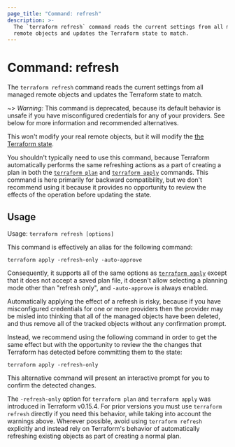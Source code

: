 ```yaml
---
page_title: "Command: refresh"
description: >-
  The `terraform refresh` command reads the current settings from all managed
  remote objects and updates the Terraform state to match.
---
```


# Command: refresh

The `terraform refresh` command reads the current settings from all managed
remote objects and updates the Terraform state to match.

~> _Warning:_ This command is deprecated, because its default behavior is
unsafe if you have misconfigured credentials for any of your providers.
See below for more information and recommended alternatives.

This won't modify your real remote objects, but it will modify the
[the Terraform state](/language/state/).

You shouldn't typically need to use this command, because Terraform
automatically performs the same refreshing actions as a part of creating
a plan in both the
[`terraform plan`](plan)
and
[`terraform apply`](apply)
commands. This command is here primarily for backward compatibility, but
we don't recommend using it because it provides no opportunity to review
the effects of the operation before updating the state.

## Usage

Usage: `terraform refresh [options]`

This command is effectively an alias for the following command:

```
terraform apply -refresh-only -auto-approve
```

Consequently, it supports all of the same options as
[`terraform apply`](apply) except that it does not accept a saved
plan file, it doesn't allow selecting a planning mode other than "refresh only",
and `-auto-approve` is always enabled.

Automatically applying the effect of a refresh is risky, because if you have
misconfigured credentials for one or more providers then the provider may
be misled into thinking that all of the managed objects have been deleted,
and thus remove all of the tracked objects without any confirmation prompt.

Instead, we recommend using the following command in order to get the same
effect but with the opportunity to review the the changes that Terraform has
detected before committing them to the state:

```
terraform apply -refresh-only
```

This alternative command will present an interactive prompt for you to confirm
the detected changes.

The `-refresh-only` option for `terraform plan` and `terraform apply` was
introduced in Terraform v0.15.4. For prior versions you must use
`terraform refresh` directly if you need this behavior, while taking into
account the warnings above. Wherever possible, avoid using `terraform refresh`
explicitly and instead rely on Terraform's behavior of automatically refreshing
existing objects as part of creating a normal plan.
